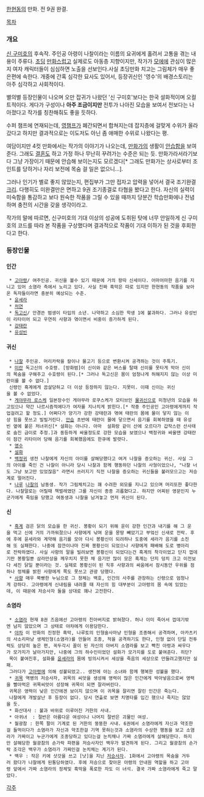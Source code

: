 [[한현동]]의 만화. 전 9권 완결.

[[목차]]
=== 개요 ===
[[신 구미호]]의 후속작. 주인공 아령이 나찰이라는 이름의 요귀에게 홀려서 고통을 겪는 내용이 주류다. [[초딩]] [[만화]]스럽고 실제로도 아동층 지향이지만, 작가가 [[모에]]에 관심이 많은지 여자 캐릭터들이 심심하면 노출을 선보인다.사실 초딩만화 치고는 그림체가 매우 좋은편에 속한다. 개중에 간혹 심각한 묘사도 있어서, 등장귀신인 '영수'의 배경스토리는 아주 심각하고 사회적이다.

별의별 등장인물이 나오며 오만 잡귀가 나왔던 '신 구미호'보다는 한국 설화적이며 오컬트적이다. 게다가 구성이나 '''아주 조금이지만''' 전투가 나아진 모습을 보여서 전보다는 나아졌다고 작가를 칭찬해줘도 좋을 듯하다.

수퍼 챔프에 연재되는데, [[영챔프]]가 폐간되면서 합쳐지는데 잡지층에 걸맞게 수위가 올라갔다고 하지만 결과적으로는 이도저도 아닌 좀 애매한 수위로 나왔다는 평.

여담이지만 4컷 만화에서는 작가의 이야기가 나오는데, [[만화가]]의 생활이 [[안습]]함을 보여준다. 그래도 [[결혼]]도 하고 가정 하나 무난히 꾸려가는 수준은 되는 듯. 만화가라서라기보다 그냥 가장이기 때문에 안습해 보이는지도 모르겠다[* 그래도 만화가는 상사로부터 조인트를 당하거나 자리 보전에 목숨 걸 일은 없으니...]. 

그러나 인기가 별로 좋지 않았는지, 편집부가 그만 접자고 압력을 넣어서 결국 조기완결 [[크리]]. 다행히도 미완결만은 면하고 9권 조기종결로 타협을 봤다고 한다. 자신의 실력이 미숙함을 통감하고 보다 원숙한 작품을 그릴 수 있을 때까지 당분간 학습만화에나 전념하며 충전의 시간을 갖을 생각이라고.

작가의 말에 따르면, 신구미호의 기대 이상의 성공에 도취된 탓에 너무 안일하게 신 구미호의 코드를 따라 본 작품을 구상했다며 결과적으로 작품이 기대 이하가 된 것을 후회한다고 한다.

=== 등장인물 ===
==== 인간 ====
  * [[고아령]]/ 여주인공. 귀신을 볼수 있기 때문에 거의 왕따 신세이다. 어마어마한 음기를 지니고 있어 소염라 측에서 노리고 있다. 사실 진짜 흑막은 따로 있지만 한현동의 작품을 보아온 독자들이라면 충분히 예상되는 수준. 
  * [[윤세라]]
  * [[처연]]
  * [[독고신]]/ 안경쓴 범생이 타입의 소년. 나약하고 소심한 학생 1에 불과하다. 그러나 유성빈이 리타이어 되고 우연히 사향과 엮이면서 비중이 증가하게 된다.
  * [[강태란]]
  * [[유성빈]]

==== 귀신 ====
  * [[나찰]] 주인공. 머리카락을 칼이나 물고기 등으로 변환시켜 공격하는 것이 주특기.
  * [[미란]] 독고신의 수호령. [방화범]이 신이와 같은 버스를 탈때 신이를 못타게 막아 신이의 목숨을 구해주고 수호령이 된다.[* 그러나 독고신은 몸이 엄청나게 허해지지 않는 이상 미란이를 볼 수 없다.] 
  신령인 흑계에게 끔살당하고 더 이상 등장하지 않는다. 지못미. 이때 신이는 귀신을 볼 수 없었다.
  * [[게야무라 로스케]] 일본장수인 게야무라 로쿠스케가 모티브인 [[물귀신]]으로 미청년의 모습을 하고있으나 약간 나르시즘적에다가 여자를 지나치게 밝힌다.[* 작중 주인공인 고아령에게까지 작업걸려고 할 정도.] 어쩌다가 양기가 강한 강태란과 엮여 태란의 몸에 물이 닿지 않는 이상 힘을 못쓰고 빌빌거린다. [[안습]] 초반에 태란이 물에 닿으면서 음기를 회복하였을 때 유성빈 옆에 붙은 처녀귀신[* 설화는 아니다. 아마  설화랑 같이 산에 오르다가 갑작스런 산사태로 숨진 금이로 추정.]과 동등하게 싸울정도로 강한 모습을 보였으나 백정귀와 싸울땐 강태란이 잠간 리타이어 당해 음기를 회복했음에도 한큐에 발렷다.
  * [[영수]]
  * [[설화]]
  * [[백정귀]] 생전 나찰에게 자신의 아이를 살해당했다고 여겨 나찰을 증오하는 귀신. 사실 그의 아이를 죽인 건 나찰이 아니라 당시 나찰과 함께 행동하던 나찰의 사형이었으나, "나찰 너도 그냥 보고만 있었잖음" 라면서 쓰러지기 직전 나찰을 증오하는 귀신들을 불러모으고는 저승계로 떨어진다.
  * [[나루]] [[나찰]]의 남동생. 작가 그림체치고는 꽤 수려한 외모를 지니고 있으며 머리또한 좋다한다. 나찰말로는 어릴때 책벌레였던 그를 자신이 종종 괴롭혔다고. 하지만 어찌된 영문인지 누군가에게 죽임을 당했고 여동생과 나찰을 남겨놓고 먼저 귀신이 된다.

==== 신 ====
  * [[흑계]] 검은 닭의 모습을 한 귀신. 봉황이 되기 위해 운이 강한 인간과 내기를 해 그 운을 먹고 신에 거의 가까워졌으나 사향에게 낚여 운을 몽땅 빼았기고 부엌신 신새로 전락. 후에 후에 윤세라와 계약해 음기를 모아 다시 봉황신이 되려하나 도중에 세라가 음기를 소진해 또 실패한다. 나중에 잠깐이나마 진짜 봉황신이 되었으나 사향에게 패배해 도로 병아리로 전락하였다. 사실 사향의 말을 빌려보면 봉황신이 되었다는건 흑계의 착각이었고 단지 껍데기만 봉황일뿐 삼라만상을 께우치지 못한 채 음기만 많이 모은 흑계는 단지 덩치 크고 이전보다 세진 닭일 뿐이라는 것. 실제로 봉황신이 된 직후 사향과의 싸움에서 잠시동안 우위를 점하나 정체를 밝힌 사향에게 쪽도 못쓰고 관광 당했다.  
  * [[사향]] 매우 쭉빵한 누님으로 그 정체는 백호, 인간의 사주를 관장하는 신령으로 엄청나게 강하다. 고아령에게 신내림을 내려줄 때 자신의 힘 대부분이 고아령의 몸 속에 있었는데, 이 때문에 저승사자 둘을 상대로 꽤나 고전한다.

==== 소염라 ====
  * [[소염라]] 현재 8권 즈음에선 고아령의 친아버지로 밝혀졌다. 허나 이미 죽어서 껍데기밖엔 남지 않았으며 그 상태로 야차에게 이용당한다.
  * [[야차]] 이 만화의 진정한 흑막, 나루토의 인형술사마냥 인형을 조종해서 공격하며, 아카츠키의 사소리마냥 생체인형(소염라)를 만들어 조종, 적을 공격하기도 한다, 인형 없이 단일 전투력도 상당히 높은 편, 꼭두각시 꼴이 된 자신의 아버지 소염라를 보고 빡친 아령과 싸우다가 모가지가 날아가지만, 나중에 그의 하수인이었던 설화가 모가지를 도로 붙여준다. 히단?
  목이 붙여진후, 설화를 [[윤세라]]의 몸에 빙의시켜서 세상을 죽음의 세상으로 만들려고했지만 실패.
  그러다가 [[고아령]]에 의해 성불되었고.. 생전에 아는 소녀와 함께 행복한 성불을 했다.
  * [[귀목]] 역병의 저승사자, 귀목의 씨앗을 생성해 영력이 많은 인간에게 박아넣음으로써 영력을 빨아먹은 귀목씨앗이 성장해 귀목이 되면 잘라버린다.
  귀목은 영력이 낮은 인간에겐 보이지 않으며 이 귀목을 잘리면 잘린 인간은 죽는다.
  나찰에게 개발살난 후 등장이 없다. 당시 연출로 보면 치명타를 입긴 했으나 죽지는 않았을 듯.
  * 화산대사 : 불과 바위로 이루어진 거한의 사내.
  * 아귀녀  : 절반은 아름다운 여성이나 나머지 절반은 괴물인 여성.
  * 월광참 : 한쪽 팔이 기계로 된 거한의 뚱뚱한 사내. 6권에서 소염라에게 자신과 약조한걸 들먹이다가 소염라가 자신과 약조한걸 기역 못하는것과 소염라의 수상한 행동을 보고 소염라가 가짜이고 누군가에게 조종당하고 있다는걸 눈치채나 가짜 소염라에게 살해당한다. 하지만 살해당한 월광참의 손가락 파편을 저승사자인 백우가 발견하게 된다. 그리고 월광참의 손가락 조각은 백우가 소염라가 가짜인걸 눈치체는 계기가 된다.
  * 백우 : 작은 키에 삿갓을 쓰고 [낫]을 지닌 [[저승사자]]. 1화에서 고야령의 목숨을 거두러 왔다가 나찰에게 된통당하였다. 후에 저승으로 찾아온 아령의 안내원 역할을 하고 고아령 앞에서 가짜 소염라의 정체및 흑막을 폭로한 자도 이 녀석. 결국 가짜 소염라에게 죽고 말았다.

[[각주]]

